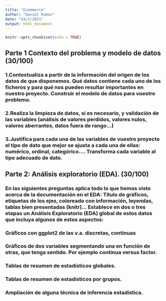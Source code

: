 ```yaml
---
title: "Ecommerce"
author: "Daniel Ramos"
date: "24/1/2021"
output: html_document
---
```


```r
knitr::opts_chunk$set(echo = TRUE)
```

## Parte 1 Contexto del problema y modelo de datos (30/100)

### 1.Contextualiza a partir de la información del origen de los datos de que disponemos. Qué datos contiene cada uno de los ficheros y para qué nos pueden resultar importantes en nuestro proyecto. Construir el modelo de datos para vuestro problema.

### 2.Realiza la limpieza de datos, si es necesario, y validación de las variables (análisis de valores perdidos, valores nulos, valores aberrantes, datos fuera de rango…)

### 3.Justifica para cada una de las variables de vuestro proyecto el tipo de dato que mejor se ajusta a cada una de ellas: numérico, ordinal, categórico…. Transforma cada variable al tipo adecuado de dato.

## Parte 2: Análisis exploratorio (EDA). (30/100)

### En las siguientes preguntas aplica todo lo que hemos visto acerca de la documentación en el EDA: Título de gráficos, etiquetas de los ejes, coloreado con información, leyendas, tablas bien presentadas (knitr)… Establece en dos o tres etapas un Análisis Exploratorio (EDA) global de estos datos que incluya algunos de estos aspectos:

### Gráficos con ggplot2 de las v.a. discretas, continuas
### Gráficos de dos variables segmentando una en función de otras, que tenga sentido. Por ejemplo continua versus factor.
### Tablas de resumen de estadísticos globales.
### Tablas de resumen de estadísticos por grupos.
### Ampliación de alguna técnica de inferencia estadística.